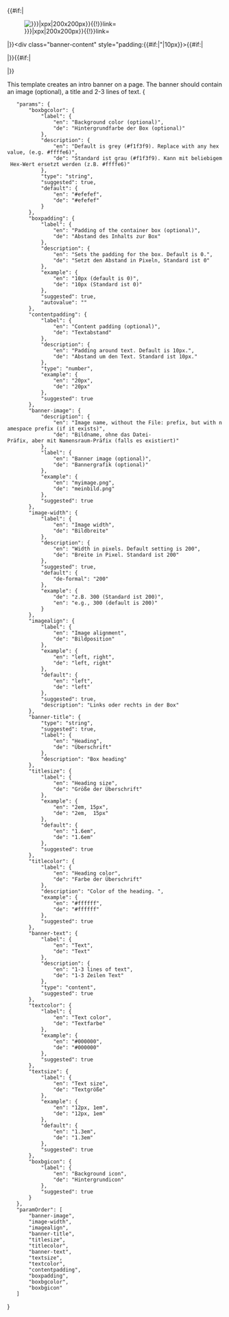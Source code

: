 <includeonly><templatestyles src="Bannerbox/styles.css" /><div class="bannerbox {{{boxbgicon|}}}" style="align-items:start;{{#ifeq:{{{imagealign|}}}|right|flex-direction:row-reverse;|flex-dirction:row;}}{{#if:{{{boxbgcolor|}}}|background:{{{boxbgcolor}}};|}}{{#if:{{{boxpadding|}}}|padding:{{{boxpadding|0px}}};}}">
{{#if:{{{banner-image|}}}|<div class="banner-image">[[File:{{{banner-image}}}{{!}}{{#if:{{{image-width|}}}|{{{image-width}}}x{{{image-width}}}px|200x200px}}{{!}}link=]]</div>|}}<div class="banner-content" style="padding:{{#if:{{{contentpadding|}}}|{{{contentpadding}}}"|10px}}>{{#if:{{{banner-title|}}}|<div class="banner-title"><div class="bannerhd" style="margin-top:0; {{#if:{{{titlesize|}}}|font-size:{{{titlesize}}};|font-size:1.6em;}}{{#if:{{{titlecolor|}}}|color:{{{titlecolor}}};|}}">{{{banner-title}}}</div></div>|}}{{#if:{{{banner-text|}}}|<div class="banner-text" style="{{#if:{{{textcolor|}}}|color:{{{textcolor}}};|}}{{#if:{{{textsize|}}}|font-size:{{{textsize}}};|}}">{{{banner-text}}}</div>|}}</div></div></includeonly><noinclude>
This template creates an intro banner on a page. The banner should contain an image (optional), a title and 2-3 lines of text.
<templatedata>
{
	"params": {
		"boxbgcolor": {
			"label": {
				"en": "Background color (optional)",
				"de": "Hintergrundfarbe der Box (optional)"
			},
			"description": {
				"en": "Default is grey (#f1f3f9). Replace with any hex value, (e.g. #ffffe6)",
				"de": "Standard ist grau (#f1f3f9). Kann mit beliebigem Hex-Wert ersetzt werden (z.B. #ffffe6)"
			},
			"type": "string",
			"suggested": true,
			"default": {
				"en": "#efefef",
				"de": "#efefef"
			}
		},
		"boxpadding": {
			"label": {
				"en": "Padding of the container box (optional)",
				"de": "Abstand des Inhalts zur Box"
			},
			"description": {
				"en": "Sets the padding for the box. Default is 0.",
				"de": "Setzt den Abstand in Pixeln, Standard ist 0"
			},
			"example": {
				"en": "10px (default is 0)",
				"de": "10px (Standard ist 0)"
			},
			"suggested": true,
			"autovalue": ""
		},
		"contentpadding": {
			"label": {
				"en": "Content padding (optional)",
				"de": "Textabstand"
			},
			"description": {
				"en": "Padding around text. Default is 10px.",
				"de": "Abstand um den Text. Standard ist 10px."
			},
			"type": "number",
			"example": {
				"en": "20px",
				"de": "20px"
			},
			"suggested": true
		},
		"banner-image": {
			"description": {
				"en": "Image name, without the File: prefix, but with namespace prefix (if it exists)",
				"de": "Bildname, ohne das Datei-Präfix, aber mit Namensraum-Präfix (falls es existiert)"
			},
			"label": {
				"en": "Banner image (optional)",
				"de": "Bannergrafik (optional)"
			},
			"example": {
				"en": "myimage.png",
				"de": "meinbild.png"
			},
			"suggested": true
		},
		"image-width": {
			"label": {
				"en": "Image width",
				"de": "Bildbreite"
			},
			"description": {
				"en": "Width in pixels. Default setting is 200",
				"de": "Breite in Pixel. Standard ist 200"
			},
			"suggested": true,
			"default": {
				"de-formal": "200"
			},
			"example": {
				"de": "z.B. 300 (Standard ist 200)",
				"en": "e.g., 300 (default is 200)"
			}
		},
		"imagealign": {
			"label": {
				"en": "Image alignment",
				"de": "Bildposition"
			},
			"example": {
				"en": "left, right",
				"de": "left, right"
			},
			"default": {
				"en": "left",
				"de": "left"
			},
			"suggested": true,
			"description": "Links oder rechts in der Box"
		},
		"banner-title": {
			"type": "string",
			"suggested": true,
			"label": {
				"en": "Heading",
				"de": "Überschrift"
			},
			"description": "Box heading"
		},
		"titlesize": {
			"label": {
				"en": "Heading size",
				"de": "Größe der Überschrift"
			},
			"example": {
				"en": "2em, 15px",
				"de": "2em,  15px"
			},
			"default": {
				"en": "1.6em",
				"de": "1.6em"
			},
			"suggested": true
		},
		"titlecolor": {
			"label": {
				"en": "Heading color",
				"de": "Farbe der Überschrift"
			},
			"description": "Color of the heading. ",
			"example": {
				"en": "#ffffff",
				"de": "#ffffff"
			},
			"suggested": true
		},
		"banner-text": {
			"label": {
				"en": "Text",
				"de": "Text"
			},
			"description": {
				"en": "1-3 lines of text",
				"de": "1-3 Zeilen Text"
			},
			"type": "content",
			"suggested": true
		},
		"textcolor": {
			"label": {
				"en": "Text color",
				"de": "Textfarbe"
			},
			"example": {
				"en": "#000000",
				"de": "#000000"
			},
			"suggested": true
		},
		"textsize": {
			"label": {
				"en": "Text size",
				"de": "Textgröße"
			},
			"example": {
				"en": "12px, 1em",
				"de": "12px, 1em"
			},
			"default": {
				"en": "1.3em",
				"de": "1.3em"
			},
			"suggested": true
		},
		"boxbgicon": {
			"label": {
				"en": "Background icon",
				"de": "Hintergrundicon"
			},
			"suggested": true
		}
	},
	"paramOrder": [
		"banner-image",
		"image-width",
		"imagealign",
		"banner-title",
		"titlesize",
		"titlecolor",
		"banner-text",
		"textsize",
		"textcolor",
		"contentpadding",
		"boxpadding",
		"boxbgcolor",
		"boxbgicon"
	]
}
</templatedata>
</noinclude>